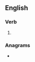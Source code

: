 ==English==

===Verb===
{{head|en|verb form}}

# {{present participle of|en|welsh|nocat=1}}

===Anagrams===
* {{anagrams|en|a=eghilnsw|Wehlings|Wenglish|whingles}}